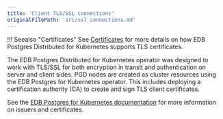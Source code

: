 ```yaml
---
title: 'Client TLS/SSL connections'
originalFilePath: 'src/ssl_connections.md'
---
```


!!! Seealso "Certificates"
    See [Certificates](certificates.md)
    for more details on how EDB Postgres Distributed for Kubernetes supports TLS certificates.

The EDB Postgres Distributed for Kubernetes operator was designed to work with TLS/SSL for both encryption in transit and
authentication on server and client sides. PGD nodes are created as cluster
resources using the EDB Postgres for Kubernetes operator. This
includes deploying a certification
authority (CA) to create and sign TLS client certificates.

See the [EDB Postgres for Kubernetes documentation](/postgres_for_kubernetes/latest/ssl_connections/)
for more information on issuers and certificates.
